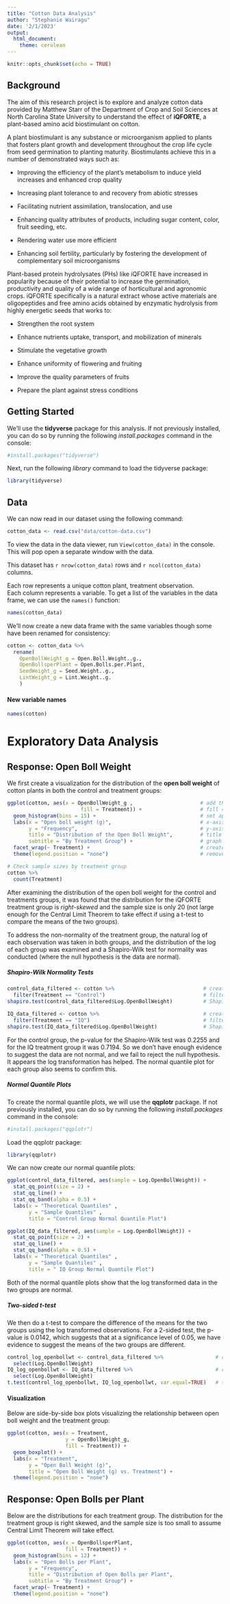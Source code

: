 ```yaml
---
title: "Cotton Data Analysis"
author: "Stephanie Wairagu"
date: '2/1/2023'
output: 
  html_document: 
    theme: cerulean
---
```


```r
knitr::opts_chunk$set(echo = TRUE)
```

## Background

The aim of this research project is to explore and analyze cotton data provided by Matthew Starr of the Department of Crop and Soil Sciences at North Carolina State University to understand the effect of **iQFORTE**, a plant-based amino acid biostimulant on cotton. 


A plant biostimulant is any substance or microorganism applied to plants that fosters plant growth and development throughout the crop life cycle from seed germination to planting maturity. Biostimulants achieve this in a number of demonstrated ways such as:

- Improving the efficiency of the plant's metabolism to induce yield increases and enhanced crop quality

- Increasing plant tolerance to and recovery from abiotic stresses

- Facilitating nutrient assimilation, translocation, and use

- Enhancing quality attributes of products, including sugar content, color, fruit seeding, etc.

- Rendering water use more efficient

- Enhancing soil fertility, particularly by fostering the development of complementary soil microorganisms

Plant-based protein hydrolysates (PHs) like iQFORTE have increased in popularity because of their potential to increase the germination, productivity and quality of a wide range of horticultural and agronomic crops. iQFORTE specifically is a natural extract whose active materials are oligopeptides and free amino acids obtained by enzymatic hydrolysis from highly energetic seeds that works to:

- Strengthen the root system

- Enhance nutrients uptake, transport, and mobilization of minerals

- Stimulate the vegetative growth

- Enhance uniformity of flowering and fruiting

- Improve the quality parameters of fruits

- Prepare the plant against stress conditions


## Getting Started

We'll use the **tidyverse** package for this analysis. If not previously installed, you can do so by running the following *install.packages* command in the console:

```r
#install.packages("tidyverse")
```

Next, run the following *library* command to load the tidyverse package:

```r
library(tidyverse)
```


## Data

We can now read in our dataset using the following command:

```r
cotton_data <- read.csv("data/cotton-data.csv")
```


To view the data in the data viewer, run `View(cotton_data)` in the console. This will pop open a separate window with the data.


This dataset has `r nrow(cotton_data)` rows and `r ncol(cotton_data)` columns.

Each row represents a unique cotton plant, treatment observation. \
Each column represents a variable. To get a list of the variables in the data frame, we can use the `names()` function:
```r
names(cotton_data)
```


We'll now create a new data frame with the same variables though some have been renamed for consistency:

```r
cotton <- cotton_data %>% 
  rename(
    OpenBollWeight_g = Open.Boll.Weight..g.,
    OpenBollsperPlant = Open.Bolls.per.Plant,
    SeedWeight_g = Seed.Weight..g.,
    LintWeight_g = Lint.Weight..g.
    )
```

#### New variable names

```r
names(cotton)
```


# Exploratory Data Analysis

## Response: Open Boll Weight

We first create a visualization for the distribution of the **open boll weight** of cotton plants in both the control and treatment groups: 

```r
ggplot(cotton, aes(x = OpenBollWeight_g ,                      # add the data and specify x-axis
                        fill = Treatment)) +                   # fill color based on treatment group
  geom_histogram(bins = 15) +                                  # set appropriate histogram bin size 
  labs(x = "Open boll weight (g)",                             # x-axis label
       y = "Frequency",                                        # y-axis label
       title = "Distribution of the Open Boll Weight",         # title of the graph
       subtitle = "By Treatment Group") +                      # graph subtitle
  facet_wrap(~ Treatment) +                                    # creates panes based on treatment group
  theme(legend.position = "none")                              # removes legend
```

```r
# Check sample sizes by treatment group
cotton %>%
  count(Treatment)
```


After examining the distribution of the open boll weight for the control and treatments groups, it was found that the distribution for the iQFORTE treatment group is *right-skewed* and the sample size is only 20 (not large enough for the Central Limit Theorem to take effect if using a t-test to compare the means of the two groups).


To address the non-normality of the treatment group, the natural log of each observation was taken in both groups, and the distribution of the log of each group was examined and a Shapiro-Wilk test for normality was conducted (where the null hypothesis is the data are normal).


##### Shapiro-Wilk Normality Tests

```r
control_data_filtered <- cotton %>%                             # create a data frame with only the controls  
  filter(Treatment == "Control")                                # filter 
shapiro.test(control_data_filtered$Log.OpenBollWeight)          # Shapiro-Wilk normality test
```

```r
IQ_data_filtered <- cotton %>%                                  # create a data frame with IQ observations only 
  filter(Treatment == "IQ")                                     # filter 
shapiro.test(IQ_data_filtered$Log.OpenBollWeight)               # Shapiro-Wilk normality test
```

For the control group, the p-value for the Shapiro-Wilk test was 0.2255 and for the IQ treatment group it was 0.7194. So we don’t have enough evidence to suggest the data are not normal, and we fail to reject the null hypothesis. It appears the log transformation has helped. The normal quantile plot for each group also seems to confirm this.


##### Normal Quantile Plots

To create the normal quantile plots, we will use the **qqplotr** package. If not previously installed, you can do so by running the following *install.packages* command in the console:

```r
#install.packages("qqplotr")
```

Load the qqplotr package:

```r
library(qqplotr)
```

We can now create our normal quantile plots:

```r
ggplot(control_data_filtered, aes(sample = Log.OpenBollWeight)) +
  stat_qq_point(size = 2) +
  stat_qq_line() +
  stat_qq_band(alpha = 0.5) +
  labs(x = "Theoretical Quantiles" ,
       y = "Sample Quantiles" ,
       title = "Control Group Normal Quantile Plot")
```

```r
ggplot(IQ_data_filtered, aes(sample = Log.OpenBollWeight)) +
  stat_qq_point(size = 2) +
  stat_qq_line() +
  stat_qq_band(alpha = 0.5) +
  labs(x = "Theoretical Quantiles" ,
       y = "Sample Quantiles" ,
       title = " IQ Group Normal Quantile Plot")
```

Both of the normal quantile plots show that the log transformed data in the two groups are normal.


##### Two-sided t-test

We then do a t-test to compare the difference of the means for the two groups using the log transformed observations. For a 2-sided test, the p-value is 0.0142, which suggests that at a significance level of 0.05, we have evidence to suggest the means of the two groups are different. 

```r
control_log_openbollwt <- control_data_filtered %>%                 # create a data frame with observations from control group
  select(Log.OpenBollWeight)
IQ_log_openbollwt <- IQ_data_filtered %>%                           # create a data frame with observations from IQ group
  select(Log.OpenBollWeight)
t.test(control_log_openbollwt, IQ_log_openbollwt, var.equal=TRUE)   # two-sided t-test
```

#### Visualization

Below are side-by-side box plots visualizing the relationship between open boll weight and the treatment group:

```r
ggplot(cotton, aes(x = Treatment,
                   y = OpenBollWeight_g,
                   fill = Treatment)) +
  geom_boxplot() +
  labs(x = "Treatment",
       y = "Open Boll Weight (g)",
       title = "Open Boll Weight (g) vs. Treatment") +
  theme(legend.position = "none")
```


## Response: Open Bolls per Plant

Below are the distributions for each treatment group. The distribution for the treatment group is right skewed, and the sample size is too small to assume Central Limit Theorem will take effect.

```r
ggplot(cotton, aes(x = OpenBollsperPlant,
                   fill = Treatment)) +
  geom_histogram(bins = 12) +                         
  labs(x = "Open Bolls per Plant",                             
       y = "Frequency",                                   
       title = "Distribution of Open Bolls per Plant",         
       subtitle = "By Treatment Group") +                      
  facet_wrap(~ Treatment) +                                    
  theme(legend.position = "none") 
```
















